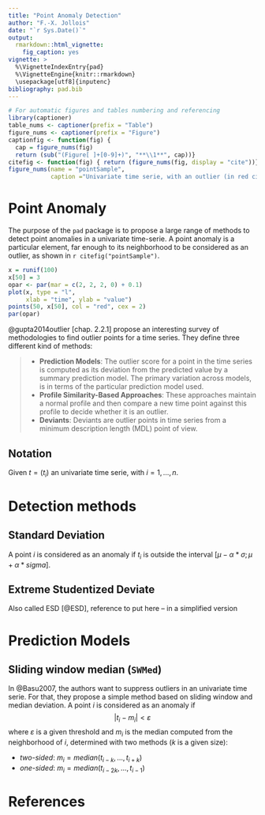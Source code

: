 ```yaml
---
title: "Point Anomaly Detection"
author: "F.-X. Jollois"
date: "`r Sys.Date()`"
output: 
  rmarkdown::html_vignette:
    fig_caption: yes
vignette: >
  %\VignetteIndexEntry{pad}
  %\VignetteEngine{knitr::rmarkdown}
  \usepackage[utf8]{inputenc}
bibliography: pad.bib
---
```


```r
# For automatic figures and tables numbering and referencing
library(captioner)
table_nums <- captioner(prefix = "Table")
figure_nums <- captioner(prefix = "Figure")
captionfig <- function(fig) { 
  cap = figure_nums(fig)
  return (sub("(Figure[ ]+[0-9]+)", "**\\1**", cap))}
citefig <- function(fig) { return (figure_nums(fig, display = "cite"))}
figure_nums(name = "pointSample", 
            caption ="Univariate time serie, with an outlier (in red circle)")
```

# Point Anomaly

The purpose of the `pad` package is to propose a large range of methods to detect point anomalies in a univariate time-serie. A point anomaly is a particular element, far enough to its neighborhood to be considered as an outlier, as shown in `r citefig("pointSample")`. 

```r
x = runif(100)
x[50] = 3
opar <- par(mar = c(2, 2, 2, 0) + 0.1)
plot(x, type = "l", 
     xlab = "time", ylab = "value")
points(50, x[50], col = "red", cex = 2)
par(opar)
```

@gupta2014outlier [chap. 2.2.1] propose an interesting survey of methodologies to find outlier points for a time series. They define three different kind of methods:

> - **Prediction Models**: The outlier score for a point in the time series is computed as its deviation from the predicted value by a summary prediction model. The primary variation across models, is in terms of the particular prediction model used.
> - **Profile Similarity-Based Approaches**: These approaches maintain a normal profile and then compare a new time point against this profile to decide whether it is an outlier. 
> - **Deviants**: Deviants are outlier points in time series from a minimum description length (MDL) point of view.

## Notation

Given $t = (t_i)$ an univariate time serie, with $i = 1, \ldots, n$.


# Detection methods


## Standard Deviation

A point $i$ is considered as an anomaly if $t_i$ is outside the interval $[ \mu - \alpha * \sigma ; \mu + \alpha * sigma ]$.

## Extreme Studentized Deviate

Also called ESD [@ESD], reference to put here -- in a simplified version 


# Prediction Models

## Sliding window median (`SWMed`)

In @Basu2007, the authors want to suppress outliers in an univariate time serie. For that, they propose a simple method based on sliding window and median deviation. A point $i$ is considered as an anomaly if
$$
    | t_i - m_i | < \varepsilon
$$
where $\varepsilon$ is a given threshold and $m_i$ is the median computed from the neighborhood of $i$, determined with two methods ($k$ is a given size):

- *two-sided*: $m_i = median( t_{i - k}, \ldots, t_{i + k})$
- *one-sided*: $m_i = median( t_{i - 2k}, \ldots, t_{i - 1})$

# References
